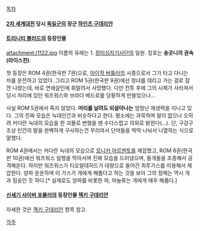 [[목차]]


==== [[2차 세계대전]] 당시 [[독일군]]의 장군 [[하인츠 구데리안]] ==== 

==== [[트리니티 블러드]]의 등장인물 ====
attachment:/1122.jpg
이름의 유래는 1. [[장미십자기사단]]의 일원. 칭호는 '''송곳니의 권속(라이스찬)'''.

첫 등장은 ROM 4권(한국판 7권)으로, [[아이작 버틀러]]의 시종으로서 그가 타고 다니는 차를 운전하고 있었다. 그리고 ROM 5권(한국판 9권)에선 창녀를 데리고 가는 걸로 잠깐 나왔는데, 바로 연쇄살인에 휘말려서 사망했다. 다만 전투 후에 그의 시체가 사라져서 당시 자리에 있던 워즈워스와 브라더 베드로를 당황하게 만들었으나...

사실 ROM 5권에서 죽지 않았다. '''머리를 날려도 되살아나는''' 엄청난 재생력을 지니고 있다. 그의 진짜 모습은 늑대인간과 비슷하다고 한다. 평소에는 과묵하며 말이 없으나 오히려 커다란 늑대의 모습을 한 괴물로 변했을 땐 수다스럽고 의외로 밝힌다(...). 단, 구강구조상 인간의 말을 완벽하게 구사하는건 무리여서 단어들을 딱딱 나눠서 나열하는 식으로 말했다.

ROM 4권에서는 커다란 늑대의 모습으로 [[모니카 아르젠토]]를 제압했고, ROM 6권(한국판 10권)에선 워즈워스 일행을 막아서며 진짜 모습을 드러냈으며, 들개들을 조종해서 공격해온다. 하지만 워즈워스가 티오알데히드가 대량으로 들어간 최루가스를 이용해서 제압한다. 양파 운운하며 이 가스가 개에게 해롭다고 하는 것을 보아 그의 정체는 역시 개과 짐승인 듯 하다.[* 실제로도 양파를 비롯한 파, 마늘류는 개에게 매우 해롭다.] 
==== [[신세기 사이버 포뮬러]]의 등장인물 [[잭키 구데리안]] ====
자세한 것은 [[잭키 구데리안]] 항목 참고.

[[각주]]
